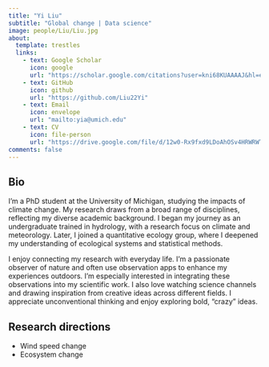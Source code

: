 ```yaml
---
title: "Yi Liu"
subtitle: "Global change | Data science"
image: people/Liu/Liu.jpg
about:
  template: trestles
  links:
    - text: Google Scholar
      icon: google
      url: "https://scholar.google.com/citations?user=kni68KUAAAAJ&hl=en"
    - text: GitHub
      icon: github
      url: "https://github.com/Liu22Yi"
    - text: Email
      icon: envelope
      url: "mailto:yia@umich.edu"
    - text: CV
      icon: file-person
      url: "https://drive.google.com/file/d/12w0-Rx9fxd9LDoAhOSv4HRWRWTi2FkOV/view"
comments: false
---
```


::: {.column-page}

## Bio

I’m a PhD student at the University of Michigan, studying the impacts of climate change. My research draws from a broad range of disciplines, reflecting my diverse academic background. I began my journey as an undergraduate trained in hydrology, with a research focus on climate and meteorology. Later, I joined a quantitative ecology group, where I deepened my understanding of ecological systems and statistical methods.

I enjoy connecting my research with everyday life. I’m a passionate observer of nature and often use observation apps to enhance my experiences outdoors. I’m especially interested in integrating these observations into my scientific work. I also love watching science channels and drawing inspiration from creative ideas across different fields. I appreciate unconventional thinking and enjoy exploring bold, “crazy” ideas.

<p></p>

## Research directions

- Wind speed change
- Ecosystem change

:::

